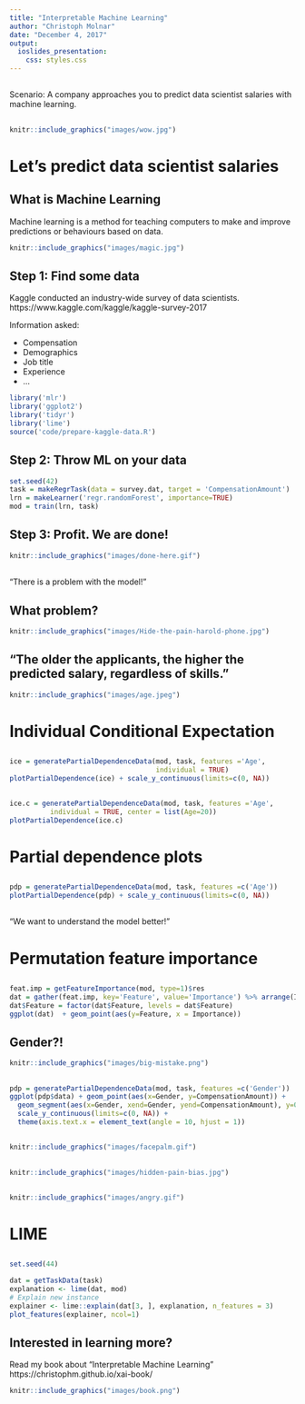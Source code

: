 ```yaml
---
title: "Interpretable Machine Learning"
author: "Christoph Molnar"
date: "December 4, 2017"
output:
  ioslides_presentation:
    css: styles.css
---
```


##  {.emphasizedabit}
Scenario: A company approaches you to predict data scientist salaries with machine learning.  

##

```r
knitr::include_graphics("images/wow.jpg")
```

# Let's predict data scientist salaries



## What is Machine Learning

Machine learning is a method for teaching computers to make and improve predictions or behaviours based on data.

```r
knitr::include_graphics("images/magic.jpg")
```


## Step 1: Find some data
Kaggle conducted an industry-wide survey of data scientists. 
https://www.kaggle.com/kaggle/kaggle-survey-2017

Information asked:  

- Compensation
- Demographics
- Job title
- Experience
- ...


```r
library('mlr')
library('ggplot2')
library('tidyr')
library('lime')
source('code/prepare-kaggle-data.R')
```



## Step 2: Throw ML on your data
```r
set.seed(42)
task = makeRegrTask(data = survey.dat, target = 'CompensationAmount')
lrn = makeLearner('regr.randomForest', importance=TRUE)
mod = train(lrn, task)
```
## Step 3: Profit. We are done! {.center}

```r
knitr::include_graphics("images/done-here.gif")
```

##  {.emphasizedabit}

"There is a problem with the model!"

## What problem?

```r
knitr::include_graphics("images/Hide-the-pain-harold-phone.jpg")
```


## "The older the applicants, the higher the predicted salary, regardless of skills."
```r
knitr::include_graphics("images/age.jpeg")
```



# Individual Conditional Expectation

##

```r
ice = generatePartialDependenceData(mod, task, features ='Age', 
                                    individual = TRUE)
plotPartialDependence(ice) + scale_y_continuous(limits=c(0, NA))
```

## 

```r
ice.c = generatePartialDependenceData(mod, task, features ='Age', 
          individual = TRUE, center = list(Age=20))
plotPartialDependence(ice.c)
```


# Partial dependence plots

##

```r
pdp = generatePartialDependenceData(mod, task, features =c('Age'))
plotPartialDependence(pdp) + scale_y_continuous(limits=c(0, NA))
```


##  {.emphasizedabit}

"We want to understand the model better!"

# Permutation feature importance

##

```r
feat.imp = getFeatureImportance(mod, type=1)$res
dat = gather(feat.imp, key='Feature', value='Importance') %>% arrange(Importance)
dat$Feature = factor(dat$Feature, levels = dat$Feature)
ggplot(dat)  + geom_point(aes(y=Feature, x = Importance))
```

## Gender?!
```r
knitr::include_graphics("images/big-mistake.png")
```

##

```r
pdp = generatePartialDependenceData(mod, task, features =c('Gender'))
ggplot(pdp$data) + geom_point(aes(x=Gender, y=CompensationAmount)) + 
  geom_segment(aes(x=Gender, xend=Gender, yend=CompensationAmount), y=0) + 
  scale_y_continuous(limits=c(0, NA)) + 
  theme(axis.text.x = element_text(angle = 10, hjust = 1))
```

## 

```r
knitr::include_graphics("images/facepalm.gif")
```

##

```r
knitr::include_graphics("images/hidden-pain-bias.jpg")
```

##

```r
knitr::include_graphics("images/angry.gif")
```



# LIME

## 
```r
set.seed(44)
```
```r
dat = getTaskData(task)
explanation <- lime(dat, mod)
# Explain new instance
explainer <- lime::explain(dat[3, ], explanation, n_features = 3)
plot_features(explainer, ncol=1)
```


## Interested in learning more?

Read my book about "Interpretable Machine Learning"
https://christophm.github.io/xai-book/

```r
knitr::include_graphics("images/book.png")
```

